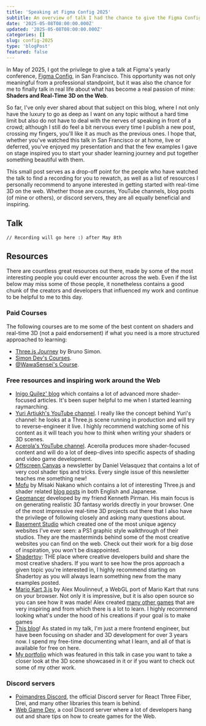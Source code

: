 ```yaml
---
title: 'Speaking at Figma Config 2025'
subtitle: An overview of talk I had the chance to give the Figma Config, sharing my passion and learning journey around shaders and real-time 3D on the web.
date: '2025-05-08T08:00:00.000Z'
updated: '2025-05-08T08:00:00.000Z'
categories: []
slug: config-2025
type: 'blogPost'
featured: false
---
```


In May of 2025, I got the privilege to give a talk at Figma's yearly conference, [Figma Config](https://config.figma.com/san-francisco/), in San Francisco. This opportunity was not only meaningful from a professional standpoint, but it was also the chance for me to finally talk in real life about what has become a real passion of mine: **Shaders and Real-Time 3D on the Web**.

So far, I've only ever shared about that subject on this blog, where I not only have the luxury to go as deep as I want on any topic without a hard time limit but also do not have to deal with the nerves of speaking in front of a crowd; although I still do feel a bit nervous every time I publish a new post, crossing my fingers, you'll like it as much as the previous ones. I hope that, whether you've watched this talk in San Francisco or at home, live or deferred, you've enjoyed my presentation and that the few examples I gave on stage inspired you to start your shader learning journey and put together something beautiful with them.

This small post serves as a drop-off point for the people who have watched the talk to find a recording for you to rewatch, as well as a list of resources I personally recommend to anyone interested in getting started with real-time 3D on the web. Whether those are courses, YouTube channels, blog posts (of mine or others), or discord servers, they are all equally beneficial and inspiring.

## Talk

```
// Recording will go here :) after May 8th
```

## Resources

There are countless great resources out there, made by some of the most interesting people you could ever encounter across the web. Even if the list below may miss some of those people, it nonetheless contains a good chunk of the creators and developers that influenced my work and continue to be helpful to me to this day.

### Paid Courses

The following courses are to me some of the best content on shaders and real-time 3D (not a paid endorsement) if what you need is a more structured approached to learning:

- [Three.js Journey](https://threejs-journey.com/) by Bruno Simon.
- [Simon Dev's Courses](https://simondev.teachable.com/courses).
- [@WawaSensei's Course](https://wawasensei.dev/courses/react-three-fiber).

### Free resources and inspiring work around the Web

- [Inigo Quilez' blog](https://iquilezles.org/articles/) which contains a lot of advanced more shader-focused articles. It's been super helpful to me when I started learning raymarching.
- [Yuri Artiukh's YouTube channel](https://www.youtube.com/@akella_). I really like the concept behind Yuri's channel: he looks at a Three.js scene running in production and will try to reverse-engineer it live. I highly recommend watching some of his content as it will teach you how to _think_ when writing your shaders or 3D scenes.
- [Acerola's YouTube channel](https://www.youtube.com/@Acerola_t). Acerolla produces more shader-focused content and will do a lot of deep-dives into specific aspects of shading and video game development.
- [Offscreen Canvas](https://offscreencanvas.com/) a newsletter by Daniel Velasquez that contains a lot of very cool shader tips and tricks. Every single issue of this newsletter teaches me something new!
- [Mofu](https://mofu-dev.com) by Misaki Nakano which contains a lot of interesting Three.js and shader related [blog posts](https://mofu-dev.com/blog/) in both English and Japanese.
- [Geomancer](https://geomancer.kenny.wtf) developed by my friend Kenneth Pirman. His main focus is on generating realistic 3D fantasy worlds directly in your browser. One of the most impressive real-time 3D projects out there that I also have the privilege of following closely and asking many questions about.
- [Basement Studio](https://basement.studio/) which created one of the most unique agency websites I've ever seen: a PS1 graphic style walkthrough of their studios. They are the masterminds behind some of the most creative websites you can find on the web. Check out their work for a big dose of inspiration, you won't be disappointed.
- [Shadertoy](https://shadertoy.com): THE place where creative developers build and share the most creative shaders. If you want to see how the pros approach a given topic you're interested in, I highly recommend starting on Shadertoy as you will always learn something new from the many examples posted.
- [Mario Kart 3.js](https://lunakepio.github.io/Mario-Kart-3.js/) by Alex Moulinneuf, a WebGL port of Mario Kart that runs on your browser. Not only it is impressive, but it is also open source so you can see how it was made! Alex created [many other games](https://github.com/Lunakepio#featured-projects) that are very inspiring and from which there is a lot to learn. I highly recommend looking what's under the hood of his creations if your goal is to make games
- [This blog](/)! As stated in my talk, I'm just a mere frontend engineer, but have been focusing on shader and 3D development for over 3 years now. I spend my free-time documenting what I learn, and all of that is available for free on here.
- [My portfolio](https://maximeheckel.com) which was featured in this talk in case you want to take a closer look at the 3D scene showcased in it or if you want to check out some of my other work.

### Discord servers

- [Poimandres Discord](https://discord.com/invite/poimandres), the official Discord server for React Three Fiber, Drei, and many other libraries this team is behind.
- [Web Game Dev](https://www.webgamedev.com/), a cool Discord server where a lot of developers hang out and share tips on how to create games for the Web.
